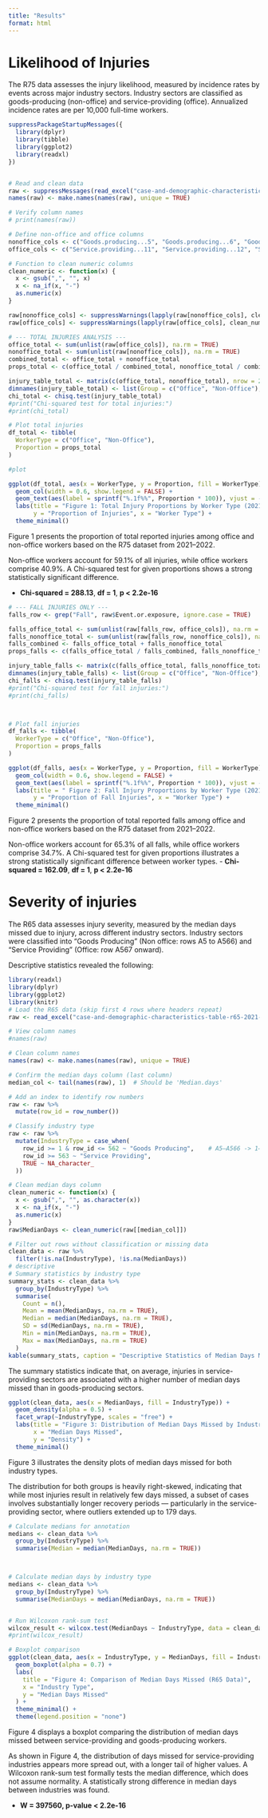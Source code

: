 ```yaml
---
title: "Results"
format: html
---
```


# Likelihood of Injuries {.unnumbered}

The R75 data assesses the injury likelihood, measured by incidence rates by events across major industry sectors. Industry sectors are classified as goods-producing (non-office) and service-providing (office). Annualized incidence rates are per 10,000 full-time workers.

```r
suppressPackageStartupMessages({
  library(dplyr)
  library(tibble)
  library(ggplot2)
  library(readxl)
})


# Read and clean data
raw <- suppressMessages(read_excel("case-and-demographic-characteristics-table-r75-2021-2022.xlsx", skip = 1))
names(raw) <- make.names(names(raw), unique = TRUE)

# Verify column names
# print(names(raw))

# Define non-office and office columns
nonoffice_cols <- c("Goods.producing...5", "Goods.producing...6", "Goods.producing...7")  # Natural resources, construction, manufacturing
office_cols <- c("Service.providing...11", "Service.providing...12", "Service.providing...13", "Service.providing...14")  # Information, financial, prof/business, education/health

# Function to clean numeric columns
clean_numeric <- function(x) {
  x <- gsub(",", "", x)
  x <- na_if(x, "-")
  as.numeric(x)
}

raw[nonoffice_cols] <- suppressWarnings(lapply(raw[nonoffice_cols], clean_numeric))
raw[office_cols] <- suppressWarnings(lapply(raw[office_cols], clean_numeric))

# --- TOTAL INJURIES ANALYSIS ---
office_total <- sum(unlist(raw[office_cols]), na.rm = TRUE)
nonoffice_total <- sum(unlist(raw[nonoffice_cols]), na.rm = TRUE)
combined_total <- office_total + nonoffice_total
props_total <- c(office_total / combined_total, nonoffice_total / combined_total)

injury_table_total <- matrix(c(office_total, nonoffice_total), nrow = 2, byrow = TRUE)
dimnames(injury_table_total) <- list(Group = c("Office", "Non-Office"), Outcome = "Injured")
chi_total <- chisq.test(injury_table_total)
#print("Chi-squared test for total injuries:")
#print(chi_total)

# Plot total injuries
df_total <- tibble(
  WorkerType = c("Office", "Non-Office"),
  Proportion = props_total
)

#plot

ggplot(df_total, aes(x = WorkerType, y = Proportion, fill = WorkerType)) +
  geom_col(width = 0.6, show.legend = FALSE) +
  geom_text(aes(label = sprintf("%.1f%%", Proportion * 100)), vjust = -0.5, size = 4.5) +
  labs(title = "Figure 1: Total Injury Proportions by Worker Type (2021–2022, R75)",
       y = "Proportion of Injuries", x = "Worker Type") +
  theme_minimal()
```
Figure 1 presents the proportion of total reported injuries among office and non-office workers based on the R75 dataset from 2021–2022.

Non-office workers account for 59.1% of all injuries, while office workers comprise 40.9%. A Chi-squared test for given proportions shows a strong statistically significant difference.

- **Chi-squared = 288.13**, **df = 1**, **p < 2.2e-16**
```r
# --- FALL INJURIES ONLY ---
falls_row <- grep("Fall", raw$Event.or.exposure, ignore.case = TRUE)

falls_office_total <- sum(unlist(raw[falls_row, office_cols]), na.rm = TRUE)
falls_nonoffice_total <- sum(unlist(raw[falls_row, nonoffice_cols]), na.rm = TRUE)
falls_combined <- falls_office_total + falls_nonoffice_total
props_falls <- c(falls_office_total / falls_combined, falls_nonoffice_total / falls_combined)

injury_table_falls <- matrix(c(falls_office_total, falls_nonoffice_total), nrow = 2, byrow = TRUE)
dimnames(injury_table_falls) <- list(Group = c("Office", "Non-Office"), Outcome = "Falls")
chi_falls <- chisq.test(injury_table_falls)
#print("Chi-squared test for fall injuries:")
#print(chi_falls)



# Plot fall injuries
df_falls <- tibble(
  WorkerType = c("Office", "Non-Office"),
  Proportion = props_falls
)

ggplot(df_falls, aes(x = WorkerType, y = Proportion, fill = WorkerType)) +
  geom_col(width = 0.6, show.legend = FALSE) +
  geom_text(aes(label = sprintf("%.1f%%", Proportion * 100)), vjust = -0.5, size = 4.5) +
  labs(title = " Figure 2: Fall Injury Proportions by Worker Type (2021–2022, R75)",
       y = "Proportion of Fall Injuries", x = "Worker Type") +
  theme_minimal()


```
Figure 2 presents the proportion of total reported falls among office and non-office workers based on the R75 dataset from 2021–2022.

Non-office workers account for 65.3% of all falls, while office workers comprise 34.7%. A Chi-squared test for given proportions illustrates a strong statistically significant difference between worker types.
- **Chi-squared = 162.09**, **df = 1**, **p < 2.2e-16**

# Severity of injuries {.unnumbered}
The R65 data assesses injury severity, measured by the median days missed due to injury, across different industry sectors. Industry sectors were classified into "Goods Producing" (Non office: rows A5 to A566) and "Service Providing" (Office: row A567 onward). 

Descriptive statistics revealed the following:
```r
library(readxl)
library(dplyr)
library(ggplot2)
library(knitr)
# Load the R65 data (skip first 4 rows where headers repeat)
raw <- read_excel("case-and-demographic-characteristics-table-r65-2021-2022.xlsx", skip = 4)

# View column names
#names(raw)

# Clean column names
names(raw) <- make.names(names(raw), unique = TRUE)

# Confirm the median days column (last column)
median_col <- tail(names(raw), 1)  # Should be 'Median.days'

# Add an index to identify row numbers
raw <- raw %>%
  mutate(row_id = row_number())

# Classify industry type
raw <- raw %>%
  mutate(IndustryType = case_when(
    row_id >= 1 & row_id <= 562 ~ "Goods Producing",    # A5–A566 -> 1–562 in R (after skip=4)
    row_id >= 563 ~ "Service Providing",
    TRUE ~ NA_character_
  ))

# Clean median days column
clean_numeric <- function(x) {
  x <- gsub(",", "", as.character(x))
  x <- na_if(x, "-")
  as.numeric(x)
}
raw$MedianDays <- clean_numeric(raw[[median_col]])

# Filter out rows without classification or missing data
clean_data <- raw %>%
  filter(!is.na(IndustryType), !is.na(MedianDays))
# descriptive
# Summary statistics by industry type
summary_stats <- clean_data %>%
  group_by(IndustryType) %>%
  summarise(
    Count = n(),
    Mean = mean(MedianDays, na.rm = TRUE),
    Median = median(MedianDays, na.rm = TRUE),
    SD = sd(MedianDays, na.rm = TRUE),
    Min = min(MedianDays, na.rm = TRUE),
    Max = max(MedianDays, na.rm = TRUE)
  )
kable(summary_stats, caption = "Descriptive Statistics of Median Days Missed by Industry Type")
```
The summary statistics indicate that, on average, injuries in service-providing sectors are associated with a higher number of median days missed than in goods-producing sectors.



```r
ggplot(clean_data, aes(x = MedianDays, fill = IndustryType)) +
  geom_density(alpha = 0.5) +
  facet_wrap(~IndustryType, scales = "free") +
  labs(title = "Figure 3: Distribution of Median Days Missed by Industry Type",
       x = "Median Days Missed",
       y = "Density") +
  theme_minimal()
```
Figure 3 illustrates the density plots of median days missed for both industry types.

The distribution for both groups is heavily right-skewed, indicating that while most injuries result in relatively few days missed, a subset of cases involves substantially longer recovery periods — particularly in the service-providing sector, where outliers extended up to 179 days.

```r
# Calculate medians for annotation
medians <- clean_data %>%
  group_by(IndustryType) %>%
  summarise(Median = median(MedianDays, na.rm = TRUE))



# Calculate median days by industry type
medians <- clean_data %>%
  group_by(IndustryType) %>%
  summarise(MedianDays = median(MedianDays, na.rm = TRUE))


# Run Wilcoxon rank-sum test
wilcox_result <- wilcox.test(MedianDays ~ IndustryType, data = clean_data)
#print(wilcox_result)

# Boxplot comparison
ggplot(clean_data, aes(x = IndustryType, y = MedianDays, fill = IndustryType)) +
  geom_boxplot(alpha = 0.7) +
  labs(
    title = "Figure 4: Comparison of Median Days Missed (R65 Data)",
    x = "Industry Type",
    y = "Median Days Missed"
  ) +
  theme_minimal() +
  theme(legend.position = "none")
```
Figure 4 displays a boxplot comparing the distribution of median days missed between service-providing and goods-producing workers.

As shown in Figure 4, the distribution of days missed for service-providing industries appears more spread out, with a longer tail of higher values. A Wilcoxon rank-sum test formally tests the median difference, which does not assume normality. A statistically strong difference in median days between industries was found.

- **W = 397560, p-value < 2.2e-16**



